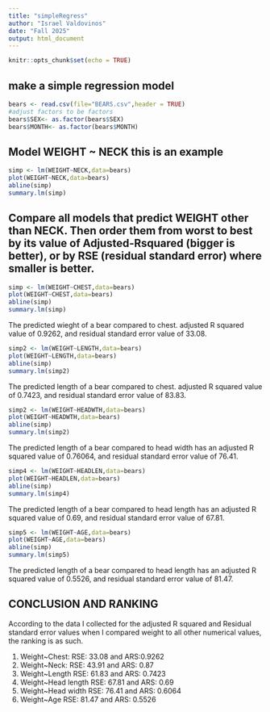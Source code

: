 ```yaml
---
title: "simpleRegress"
author: "Israel Valdovinos"
date: "Fall 2025"
output: html_document
---
```


```r
knitr::opts_chunk$set(echo = TRUE)
```

## make a simple regression model

```r
bears <- read.csv(file="BEARS.csv",header = TRUE)
#adjust factors to be factors
bears$SEX<- as.factor(bears$SEX)
bears$MONTH<- as.factor(bears$MONTH)
```

## Model WEIGHT ~ NECK  this is an example  

```r
simp <- lm(WEIGHT~NECK,data=bears)
plot(WEIGHT~NECK,data=bears)
abline(simp)
summary.lm(simp)
```


## Compare all models that predict WEIGHT other than NECK. Then order them from worst to best by its value of Adjusted-Rsquared (bigger is better), or by RSE (residual standard error) where smaller is better. 

```r
simp <- lm(WEIGHT~CHEST,data=bears)
plot(WEIGHT~CHEST,data=bears)
abline(simp)
summary.lm(simp)
```

The predicted wieght of a bear compared to chest. adjusted R squared value of 0.9262, and residual standard error value of 33.08.


```r
simp2 <- lm(WEIGHT~LENGTH,data=bears)
plot(WEIGHT~LENGTH,data=bears)
abline(simp)
summary.lm(simp2)
```

The predicted length of a bear compared to chest. adjusted R squared value of 0.7423, and residual standard error value of 83.83.

```r
simp2 <- lm(WEIGHT~HEADWTH,data=bears)
plot(WEIGHT~HEADWTH,data=bears)
abline(simp)
summary.lm(simp2)
```
The predicted length of a bear compared to head width has an adjusted R squared value of 0.76064, and residual standard error value of 76.41.

```r
simp4 <- lm(WEIGHT~HEADLEN,data=bears)
plot(WEIGHT~HEADLEN,data=bears)
abline(simp)
summary.lm(simp4)
```

The predicted length of a bear compared to head length has an adjusted R squared value of 0.69, and residual standard error value of 67.81.

```r
simp5 <- lm(WEIGHT~AGE,data=bears)
plot(WEIGHT~AGE,data=bears)
abline(simp)
summary.lm(simp5)
```
The predicted length of a bear compared to head length has an adjusted R squared value of 0.5526, and residual standard error value of 81.47.

## CONCLUSION AND RANKING
According to the data I collected for the adjusted R squared and Residual standard error values when I compared weight to all other numerical values, the ranking is as such. 

1. Weight~Chest: RSE: 33.08 and ARS:0.9262
2. Weight~Neck: RSE: 43.91 and ARS: 0.87
3. Weight~Length RSE: 61.83 and ARS: 0.7423
4. Weight~Head length RSE: 67.81 and ARS: 0.69
5. Weight~Head width RSE: 76.41 and ARS: 0.6064
6. Weight~Age RSE: 81.47 and ARS: 0.5526

